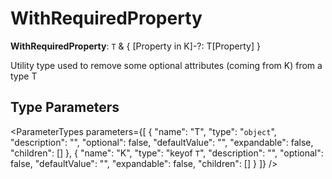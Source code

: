 
# WithRequiredProperty

 **WithRequiredProperty**: `T` & &#123; [Property in K]-?: T[Property] &#125;

Utility type used to remove some optional attributes (coming from K) from a type T

## Type Parameters

<ParameterTypes parameters={[
  {
    "name": "T",
    "type": "`object`",
    "description": "",
    "optional": false,
    "defaultValue": "",
    "expandable": false,
    "children": []
  },
  {
    "name": "K",
    "type": "keyof `T`",
    "description": "",
    "optional": false,
    "defaultValue": "",
    "expandable": false,
    "children": []
  }
]} />
